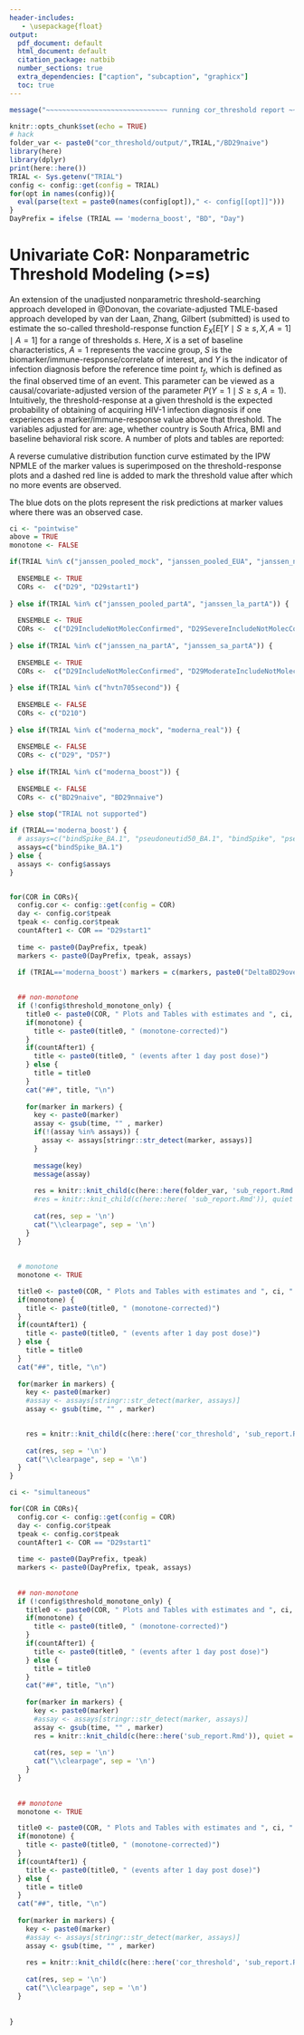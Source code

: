 ```yaml
---
header-includes:
   - \usepackage{float}
output:
  pdf_document: default
  html_document: default
  citation_package: natbib
  number_sections: true
  extra_dependencies: ["caption", "subcaption", "graphicx"]
  toc: true
---
```


```r
message("~~~~~~~~~~~~~~~~~~~~~~~~~~~~~~ running cor_threshold report ~~~~~~~~~~~~~~~~~~~~~~~~~~~~~~~")
```


```r
knitr::opts_chunk$set(echo = TRUE)
# hack
folder_var <- paste0("cor_threshold/output/",TRIAL,"/BD29naive")
library(here)
library(dplyr)
print(here::here())
TRIAL <- Sys.getenv("TRIAL")
config <- config::get(config = TRIAL)
for(opt in names(config)){
  eval(parse(text = paste0(names(config[opt])," <- config[[opt]]")))
}
DayPrefix = ifelse (TRIAL == 'moderna_boost', "BD", "Day")


```

# Univariate CoR: Nonparametric Threshold Modeling (>=s)

An extension of the unadjusted nonparametric threshold-searching approach
developed in @Donovan, the covariate-adjusted TMLE-based approach developed by
van der Laan, Zhang, Gilbert (submitted) is used to estimate the so-called
threshold-response function $E_X[ E[Y \mid S \geq s, X, A = 1] \mid A=1]$ for a
range of thresholds $s$. Here, $X$ is a set of baseline characteristics, $A=1$
represents the vaccine group, $S$ is the biomarker/immune-response/correlate of
interest, and $Y$ is the indicator of infection diagnosis before the reference time point
$t_f$, which is defined as the final observed time of an event. This parameter can be viewed as a causal/covariate-adjusted version of
the parameter $P(Y=1 \mid S \geq s, A=1)$. Intuitively, the threshold-response
at a given threshold is the expected probability of obtaining of acquiring HIV-1 infection diagnosis if
one experiences a marker/immune-response value above that threshold. The variables adjusted for are: age, whether country is South Africa, BMI and baseline behavioral risk score. A
number of plots and tables are reported:
\begin{enumerate}
\item A plot and table with risk estimates and point-wise 95\% confidence intervals
\item A plot and table with risk estimates and simultaneous 95\% confidence bands
\item Monotone-corrected versions of 1 and 2.
\end{enumerate}

A reverse cumulative distribution function curve estimated by the IPW NPMLE of
the marker values is superimposed on the threshold-response plots and a dashed
red line is added to mark the threshold value after which no more events are
observed.

The blue dots on the plots represent the risk predictions at marker values where there was an observed case.



\newpage

```r

ci <- "pointwise"
above = TRUE
monotone <- FALSE

```

```r

if(TRIAL %in% c("janssen_pooled_mock", "janssen_pooled_EUA", "janssen_na_mock", "janssen_na_EUA", "janssen_la_mock", "janssen_la_EUA", "janssen_sa_mock", 'janssen_sa_EUA', "janssen_trial_EUA")) {
  
  ENSEMBLE <- TRUE
  CORs <-  c("D29", "D29start1") 
  
} else if(TRIAL %in% c("janssen_pooled_partA", "janssen_la_partA")) {
  
  ENSEMBLE <- TRUE
  CORs <-  c("D29IncludeNotMolecConfirmed", "D29SevereIncludeNotMolecConfirmed", "D29ModerateIncludeNotMolecConfirmed")
  
} else if(TRIAL %in% c("janssen_na_partA", "janssen_sa_partA")) {
  
  ENSEMBLE <- TRUE
  CORs <-  c("D29IncludeNotMolecConfirmed", "D29ModerateIncludeNotMolecConfirmed")
  
} else if(TRIAL %in% c("hvtn705second")) {
  
  ENSEMBLE <- FALSE
  CORs <- c("D210") 
  
} else if(TRIAL %in% c("moderna_mock", "moderna_real")) {
  
  ENSEMBLE <- FALSE
  CORs <- c("D29", "D57") 
  
} else if(TRIAL %in% c("moderna_boost")) {
  
  ENSEMBLE <- FALSE
  CORs <- c("BD29naive", "BD29nnaive") 
  
} else stop("TRIAL not supported")

```


```r

if (TRIAL=='moderna_boost') {
  # assays=c("bindSpike_BA.1", "pseudoneutid50_BA.1", "bindSpike", "pseudoneutid50")
  assays=c("bindSpike_BA.1")
} else {
  assays <- config$assays
}


for(COR in CORs){
  config.cor <- config::get(config = COR)
  day <- config.cor$tpeak
  tpeak <- config.cor$tpeak
  countAfter1 <- COR == "D29start1"
  
  time <- paste0(DayPrefix, tpeak)
  markers <- paste0(DayPrefix, tpeak, assays)
  
  if (TRIAL=='moderna_boost') markers = c(markers, paste0("DeltaBD29overBD1", assays))

  
  ## non-monotone
  if (!config$threshold_monotone_only) {
    title0 <- paste0(COR, " Plots and Tables with estimates and ", ci, " confidence intervals"," for day ", day, " markers")
    if(monotone) {
      title <- paste0(title0, " (monotone-corrected)")
    }
    if(countAfter1) {
      title <- paste0(title0, " (events after 1 day post dose)")
    } else {
      title = title0
    }
    cat("##", title, "\n")
  
    for(marker in markers) {
      key <- paste0(marker)
      assay <- gsub(time, "" , marker)
      if(!(assay %in% assays)) {
        assay <- assays[stringr::str_detect(marker, assays)]
      }
  
      message(key)
      message(assay)
  
      res = knitr::knit_child(c(here::here(folder_var, 'sub_report.Rmd')), quiet = TRUE)
      #res = knitr::knit_child(c(here::here( 'sub_report.Rmd')), quiet = TRUE)
  
      cat(res, sep = '\n')
      cat("\\clearpage", sep = '\n')
    }
  }
  
  
  # monotone
  monotone <- TRUE

  title0 <- paste0(COR, " Plots and Tables with estimates and ", ci, " confidence intervals"," for day ", day, " markers")
  if(monotone) {
    title <- paste0(title0, " (monotone-corrected)")
  }
  if(countAfter1) {
    title <- paste0(title0, " (events after 1 day post dose)")
  } else {
    title = title0
  }
  cat("##", title, "\n")
  
  for(marker in markers) {
    key <- paste0(marker)
    #assay <- assays[stringr::str_detect(marker, assays)]
    assay <- gsub(time, "" , marker)
    

    res = knitr::knit_child(c(here::here('cor_threshold', 'sub_report.Rmd')), quiet = TRUE)
    
    cat(res, sep = '\n')
    cat("\\clearpage", sep = '\n')
  }
}


```



```r
ci <- "simultaneous"

for(COR in CORs){
  config.cor <- config::get(config = COR)
  day <- config.cor$tpeak
  tpeak <- config.cor$tpeak
  countAfter1 <- COR == "D29start1"
  
  time <- paste0(DayPrefix, tpeak)
  markers <- paste0(DayPrefix, tpeak, assays)
  
  
  ## non-monotone
  if (!config$threshold_monotone_only) {
    title0 <- paste0(COR, " Plots and Tables with estimates and ", ci, " confidence intervals"," for day ", day, " markers")
    if(monotone) {
      title <- paste0(title0, " (monotone-corrected)")
    }
    if(countAfter1) {
      title <- paste0(title0, " (events after 1 day post dose)")
    } else {
      title = title0
    }
    cat("##", title, "\n")
    
    for(marker in markers) {
      key <- paste0(marker)
      #assay <- assays[stringr::str_detect(marker, assays)]
      assay <- gsub(time, "" , marker)
      res = knitr::knit_child(c(here::here('sub_report.Rmd')), quiet = TRUE)
    
      cat(res, sep = '\n')
      cat("\\clearpage", sep = '\n')
    }
  }
  
  
  ## monotone
  monotone <- TRUE

  title0 <- paste0(COR, " Plots and Tables with estimates and ", ci, " confidence intervals"," for day ", day, " markers")
  if(monotone) {
    title <- paste0(title0, " (monotone-corrected)")
  }
  if(countAfter1) {
    title <- paste0(title0, " (events after 1 day post dose)")
  } else {
    title = title0
  }
  cat("##", title, "\n")
  
  for(marker in markers) {
    key <- paste0(marker)
    #assay <- assays[stringr::str_detect(marker, assays)]
    assay <- gsub(time, "" , marker)
    
    res = knitr::knit_child(c(here::here('cor_threshold', 'sub_report.Rmd')), quiet = TRUE)
    
    cat(res, sep = '\n')
    cat("\\clearpage", sep = '\n')
  }
  
  
}



```





